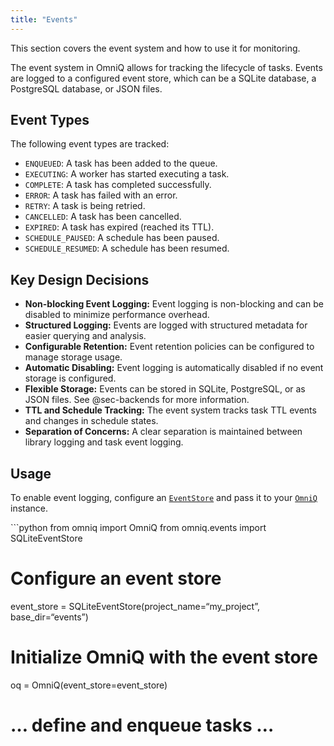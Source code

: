 ```yaml
---
title: "Events"
---
```


This section covers the event system and how to use it for monitoring.

The event system in OmniQ allows for tracking the lifecycle of tasks. Events are logged to a configured event store, which can be a SQLite database, a PostgreSQL database, or JSON files.

## Event Types

The following event types are tracked:

::: {.callout-note}
*   `ENQUEUED`: A task has been added to the queue.
*   `EXECUTING`: A worker has started executing a task.
*   `COMPLETE`: A task has completed successfully.
*   `ERROR`: A task has failed with an error.
*   `RETRY`: A task is being retried.
*   `CANCELLED`: A task has been cancelled.
*   `EXPIRED`: A task has expired (reached its TTL).
*   `SCHEDULE_PAUSED`: A schedule has been paused.
*   `SCHEDULE_RESUMED`: A schedule has been resumed.
:::

## Key Design Decisions

-   **Non-blocking Event Logging:** Event logging is non-blocking and can be disabled to minimize performance overhead.
-   **Structured Logging:** Events are logged with structured metadata for easier querying and analysis.
-   **Configurable Retention:** Event retention policies can be configured to manage storage usage.
-   **Automatic Disabling:** Event logging is automatically disabled if no event storage is configured.
-   **Flexible Storage:** Events can be stored in SQLite, PostgreSQL, or as JSON files. See @sec-backends for more information.
-   **TTL and Schedule Tracking:** The event system tracks task TTL events and changes in schedule states.
-   **Separation of Concerns:** A clear separation is maintained between library logging and task event logging.

## Usage

To enable event logging, configure an [`EventStore`](src/omniq/events/base.py:1) and pass it to your [`OmniQ`](src/omniq/core.py:1) instance.

```python
from omniq import OmniQ
from omniq.events import SQLiteEventStore

# Configure an event store
event_store = SQLiteEventStore(project_name="my_project", base_dir="events")

# Initialize OmniQ with the event store
oq = OmniQ(event_store=event_store)

# ... define and enqueue tasks ...